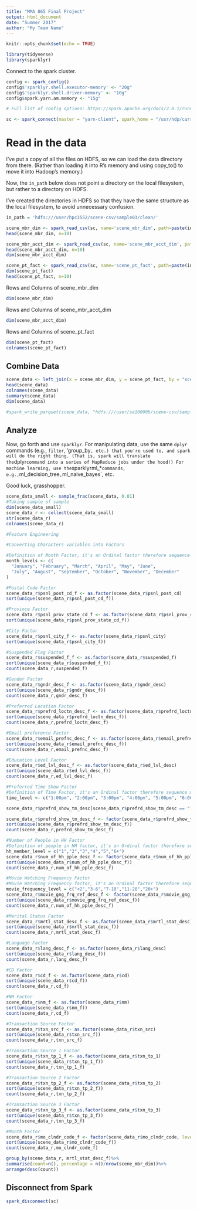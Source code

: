 ```yaml
---
title: "MMA 865 Final Project"
output: html_document
date: "Summer 2017"
author: "My Team Name"
---
```


```r
knitr::opts_chunk$set(echo = TRUE)
```


```r
library(tidyverse)
library(sparklyr)
```



Connect to the spark cluster.

```r
config <- spark_config() 
config$'sparklyr.shell.executor-memory' <- "20g" 
config$'sparklyr.shell.driver-memory' <- "10g" 
config$spark.yarn.am.memory <- "15g"

# Full list of config options: https://spark.apache.org/docs/2.0.1/running-on-yarn.html

sc <- spark_connect(master = "yarn-client", spark_home = "/usr/hdp/current/spark2-client/", config=config)
```

# Read in the data

I've put a copy of all the files on HDFS, so we can load the data directory from there.
(Rather than loading it into R's memory and using copy_to() to move it into Hadoop's memory.)

Now, the `in_path` below does not point a directory on the local filesystem, but rather to a directory on HDFS.

I've created the directories in HDFS so that they have the same structure as the local filesystem, to avoid unnecessary confusion.

```r
in_path = 'hdfs:///user/hpc3552/scene-csv/sample03/clean/'

scene_mbr_dim <- spark_read_csv(sc, name='scene_mbr_dim', path=paste(in_path, 'scene_mbr_dim.csv', sep=""), header = TRUE, delimiter = ",")
head(scene_mbr_dim, n=10)

scene_mbr_acct_dim <- spark_read_csv(sc, name='scene_mbr_acct_dim', path=paste(in_path, 'scene_mbr_acct_dim.csv', sep=""), header = TRUE, delimiter = ",")
head(scene_mbr_acct_dim, n=10)
dim(scene_mbr_acct_dim)

scene_pt_fact <- spark_read_csv(sc, name='scene_pt_fact', path=paste(in_path, 'scene_pt_fact.csv', sep=""), header = TRUE, delimiter = ",")
dim(scene_pt_fact)
head(scene_pt_fact, n=10)

```
Rows and Columns of scene_mbr_dim
```r
dim(scene_mbr_dim)  
```

Rows and Columns of scene_mbr_acct_dim
```r
dim(scene_mbr_acct_dim)  
```

Rows and Columns of scene_pt_fact
```r
dim(scene_pt_fact)  
colnames(scene_pt_fact)
```
## Combine Data
```r

scene_data <- left_join(x = scene_mbr_dim, y = scene_pt_fact, by = "scene_mbr_key")
head(scene_data)
colnames(scene_data)
summary(scene_data)
dim(scene_data)

#spark_write_parquet(scene_data, "hdfs:///user/sa100006/scene-csv/sample03/clean/")
```

## Analyze

Now, go forth and use `sparklyr`. For manipulating data, use the same `dplyr` commands (e.g., `filter`, 'group_by`, etc.) that you're used to, and spark will do the right thing. (That is, spark will translate the `dplyr` command into a series of MapReduce jobs under the hood!) For machine learning, use the `sparklyr` `ml_*` commands, e.g., `ml_decision_tree`, `ml_naive_bayes`, etc.

Good luck, grasshopper.
```r
scene_data_small <- sample_frac(scene_data, 0.01)
#Taking sample of sample
dim(scene_data_small)
scene_data_r <- collect(scene_data_small)
str(scene_data_r)
colnames(scene_data_r)

#Feature Engineering

#Converting Characters variables into Factors

#Definition of Month Factor, it's an Ordinal factor therefore sequence matter
month_levels <- c(
  "January", "February", "March", "April", "May", "June", 
  "July", "August", "September", "October", "November", "December"
)

#Postal Code Factor
scene_data_r$psnl_post_cd_f <- as.factor(scene_data_r$psnl_post_cd)
sort(unique(scene_data_r$psnl_post_cd_f))

#Province Factor
scene_data_r$psnl_prov_state_cd_f <- as.factor(scene_data_r$psnl_prov_state_cd)
sort(unique(scene_data_r$psnl_prov_state_cd_f))

#City Factor
scene_data_r$psnl_city_f <- as.factor(scene_data_r$psnl_city)
sort(unique(scene_data_r$psnl_city_f))

#Suspended Flag Factor
scene_data_r$suspended_f_f <- as.factor(scene_data_r$suspended_f)
sort(unique(scene_data_r$suspended_f_f))
count(scene_data_r,suspended_f)

#Gender Factor
scene_data_r$gndr_desc_f <- as.factor(scene_data_r$gndr_desc)
sort(unique(scene_data_r$gndr_desc_f))
count(scene_data_r,gndr_desc_f)

#Preferred Location Factor
scene_data_r$prefrd_loctn_desc_f <- as.factor(scene_data_r$prefrd_loctn_desc)
sort(unique(scene_data_r$prefrd_loctn_desc_f))
count(scene_data_r,prefrd_loctn_desc_f)

#Email preference Factor
scene_data_r$email_prefnc_desc_f <- as.factor(scene_data_r$email_prefnc_desc)
sort(unique(scene_data_r$email_prefnc_desc_f))
count(scene_data_r,email_prefnc_desc_f)

#Education Level Factor
scene_data_r$ed_lvl_desc_f <- as.factor(scene_data_r$ed_lvl_desc)
sort(unique(scene_data_r$ed_lvl_desc_f))
count(scene_data_r,ed_lvl_desc_f)

#Preferred Time Show Factor
#Definition of Time Factor, it's an Ordinal factor therefore sequence matter
time_level <- c("1:00pm", "2:00pm", "3:00pm", "4:00pm", "5:00pm", "6:00pm", "7:00pm", "8:00pm", "9:00pm", "10:00pm", "11:00pm", "12:00am")

scene_data_r$prefrd_show_tm_desc[scene_data_r$prefrd_show_tm_desc == "12 midnight" ] <- "12:00am" 

scene_data_r$prefrd_show_tm_desc_f <- factor(scene_data_r$prefrd_show_tm_desc, levels = time_level)
sort(unique(scene_data_r$prefrd_show_tm_desc_f))
count(scene_data_r,prefrd_show_tm_desc_f)

#Number of People in HH Factor
#Definition of people in HH factor, it's an Ordinal factor therefore sequence matter
hh_member_level = c("1","2","3","4","5","6+")
scene_data_r$num_of_hh_pple_desc_f <- factor(scene_data_r$num_of_hh_pple_desc, levels = hh_member_level)
sort(unique(scene_data_r$num_of_hh_pple_desc_f))
count(scene_data_r,num_of_hh_pple_desc_f)

#Movie Watching Frequency Factor
#Movie Watching Frequency factor, it's an Ordinal factor therefore sequence matter
movie_frequency_level = c("<2","3-6","7-10","11-20","20+")
scene_data_r$movie_gng_frq_ref_desc_f <- factor(scene_data_r$movie_gng_frq_ref_desc, levels = movie_frequency_level)
sort(unique(scene_data_r$movie_gng_frq_ref_desc_f))
count(scene_data_r,num_of_hh_pple_desc_f)

#Marital Status Factor
scene_data_r$mrtl_stat_desc_f <- as.factor(scene_data_r$mrtl_stat_desc)
sort(unique(scene_data_r$mrtl_stat_desc_f))
count(scene_data_r,mrtl_stat_desc_f)

#Language Factor
scene_data_r$lang_desc_f <- as.factor(scene_data_r$lang_desc)
sort(unique(scene_data_r$lang_desc_f))
count(scene_data_r,lang_desc_f)

#CD Factor
scene_data_r$cd_f <- as.factor(scene_data_r$cd)
sort(unique(scene_data_r$cd_f))
count(scene_data_r,cd_f)

#NM Factor
scene_data_r$nm_f <- as.factor(scene_data_r$nm)
sort(unique(scene_data_r$nm_f))
count(scene_data_r,cd_f)

#Transaction Source Factor
scene_data_r$txn_src_f <- as.factor(scene_data_r$txn_src)
sort(unique(scene_data_r$txn_src_f))
count(scene_data_r,txn_src_f)

#Transaction Source 1 Factor
scene_data_r$txn_tp_1_f <- as.factor(scene_data_r$txn_tp_1)
sort(unique(scene_data_r$txn_tp_1_f))
count(scene_data_r,txn_tp_1_f)

#Transaction Source 2 Factor
scene_data_r$txn_tp_2_f <- as.factor(scene_data_r$txn_tp_2)
sort(unique(scene_data_r$txn_tp_2_f))
count(scene_data_r,txn_tp_2_f)

#Transaction Source 3 Factor
scene_data_r$txn_tp_3_f <- as.factor(scene_data_r$txn_tp_3)
sort(unique(scene_data_r$txn_tp_3_f))
count(scene_data_r,txn_tp_3_f)

#Month Factor
scene_data_r$mo_clndr_code_f <- factor(scene_data_r$mo_clndr_code, levels = month_levels)
sort(unique(scene_data_r$mo_clndr_code_f))
count(scene_data_r,mo_clndr_code_f)

group_by(scene_data_r, mrtl_stat_desc_f)%>%
summarise(count=n(), percentage = n()/nrow(scene_mbr_dim))%>%
arrange(desc(count))

```

## Disconnect from Spark

```r
spark_disconnect(sc)
```
